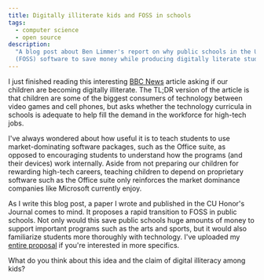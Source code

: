 ```yaml
---
title: Digitally illiterate kids and FOSS in schools
tags:
  - computer science
  - open source
description:
  "A blog post about Ben Limmer's report on why public schools in the United States should adopt Free and Open Source
  (FOSS) software to save money while producing digitally literate students."
---
```


I just finished reading this interesting [BBC News](http://news.bbc.co.uk/2/hi/programmes/click_online/9503255.stm)
article asking if our children are becoming digitally illiterate. The TL;DR version of the article is that children are
some of the biggest consumers of technology between video games and cell phones, but asks whether the technology
curricula in schools is adequate to help fill the demand in the workforce for high-tech jobs.

I've always wondered about how useful it is to teach students to use market-dominating software packages, such as the
Office suite, as opposed to encouraging students to understand how the programs (and their devices) work internally.
Aside from not preparing our children for rewarding high-tech careers, teaching children to depend on proprietary
software such as the Office suite only reinforces the market dominance companies like Microsoft currently enjoy.

As I write this blog post, a paper I wrote and published in the CU Honor's Journal comes to mind. It proposes a rapid
transition to FOSS in public schools. Not only would this save public schools huge amounts of money to support important
programs such as the arts and sports, but it would also familiarize students more thoroughly with technology. I've
uploaded my [entire proposal](/assets/attachments/2011/06/FOSS_transition.pdf) if you're interested in more specifics.

What do you think about this idea and the claim of digital illiteracy among kids?
